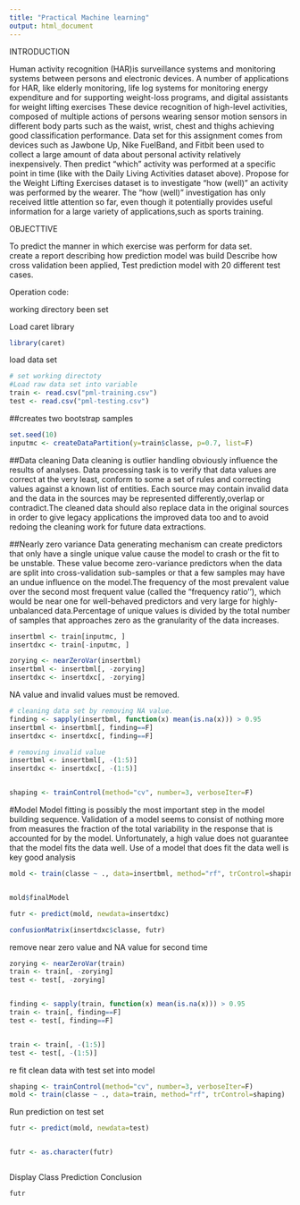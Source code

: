 ---
title: "Practical Machine learning"
output: html_document
---

INTRODUCTION

Human  activity  recognition (HAR)is  surveillance systems and monitoring systems between  persons  and  electronic  devices. A number of applications for HAR, like elderly monitoring, life log systems for monitoring energy expenditure and for supporting weight-loss programs, and digital assistants for weight lifting exercises
These device recognition of high-level activities, composed of multiple actions of persons wearing sensor motion  sensors  in  different  body  parts  such  as  the  waist,  wrist,  chest  and
thighs achieving good classification performance. Data set for this assignment comes from devices such as Jawbone
Up, Nike FuelBand, and Fitbit been used to collect a large amount of data about personal activity relatively inexpensively. Then predict "which" activity was performed at a specific point in time (like with the Daily Living Activities dataset above). Propose for the Weight Lifting Exercises dataset is to investigate "how (well)" an activity was performed by the wearer. The "how (well)" investigation has only received little attention so far, even though it potentially provides useful information for a large variety of applications,such as sports training.

OBJECTTIVE  

To predict the manner in which exercise was perform for data set.  
create a report describing how prediction model was build
Describe how cross validation been applied,
Test prediction model with 20 different test cases.

Operation code:

working directory been set

Load caret library
```{r}
library(caret)
```

load data set
```{r}
# set working directoty 
#Load raw data set into variable
train <- read.csv("pml-training.csv")
test <- read.csv("pml-testing.csv")
```

##creates two bootstrap samples
```{r}
set.seed(10)
inputmc <- createDataPartition(y=train$classe, p=0.7, list=F)
```

##Data cleaning
Data cleaning is outlier handling obviously influence the results of analyses. Data processing task is to verify that data values are correct at the very least, conform to  some a set of rules and correcting values against a known list of entities. Each source may contain invalid  data  and  the  data  in  the  sources  may  be  represented differently,overlap or contradict.The cleaned data should also replace data  in  the  original  sources  in  order  to  give  legacy  applications  the  improved  data  too  and  to avoid  redoing  the  cleaning  work  for  future  data  extractions.

##Nearly zero variance
Data generating mechanism can create predictors that only have a single unique value 
cause the model to crash or the fit to be unstable.  These value become zero-variance predictors when the data are split into cross-validation sub-samples or that a few samples may have an undue influence on the model.The frequency of the most prevalent value over the second most frequent value (called the "frequency ratio''), which would be near one for well-behaved predictors and very large for highly-unbalanced data.Percentage of unique values is divided by the total number of samples that approaches zero as the granularity of the data increases.

```{r}
insertbml <- train[inputmc, ]
insertdxc <- train[-inputmc, ]

zorying <- nearZeroVar(insertbml)
insertbml <- insertbml[, -zorying]
insertdxc <- insertdxc[, -zorying]
```

NA value and invalid values must be removed.

```{r}
# cleaning data set by removing NA value. 
finding <- sapply(insertbml, function(x) mean(is.na(x))) > 0.95
insertbml <- insertbml[, finding==F]
insertdxc <- insertdxc[, finding==F]

# removing invalid value
insertbml <- insertbml[, -(1:5)]
insertdxc <- insertdxc[, -(1:5)]


shaping <- trainControl(method="cv", number=3, verboseIter=F)
```

#Model 
Model fitting is possibly the most important step in the model building sequence. Validation of a model seems to consist of nothing more from  measures the fraction of the total variability in the response that is accounted for by the model. Unfortunately, a high value does not guarantee that the model fits the data well. Use of a model that does fit the data well is key good analysis

```{r}

mold <- train(classe ~ ., data=insertbml, method="rf", trControl=shaping)


mold$finalModel

futr <- predict(mold, newdata=insertdxc)

confusionMatrix(insertdxc$classe, futr)
```

remove near zero value and NA value for second time
```{r}
zorying <- nearZeroVar(train)
train <- train[, -zorying]
test <- test[, -zorying]


finding <- sapply(train, function(x) mean(is.na(x))) > 0.95
train <- train[, finding==F]
test <- test[, finding==F]


train <- train[, -(1:5)]
test <- test[, -(1:5)]

```

re fit clean data with test set into model
```{r}
shaping <- trainControl(method="cv", number=3, verboseIter=F)
mold <- train(classe ~ ., data=train, method="rf", trControl=shaping)


```

Run prediction on test set
```{r}
futr <- predict(mold, newdata=test)


futr <- as.character(futr)



```

Display Class Prediction Conclusion
```{r}
futr
```
